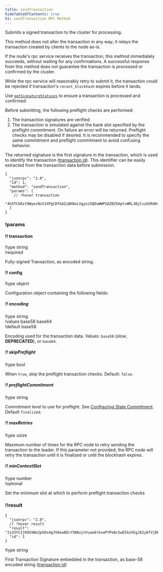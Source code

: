 ```yaml
---
title: sendTransaction
hideTableOfContents: true
h1: sendTransaction RPC Method
---
```


Submits a signed transaction to the cluster for processing.

This method does not alter the transaction in any way; it relays the transaction
created by clients to the node as-is.

If the node's rpc service receives the transaction, this method immediately
succeeds, without waiting for any confirmations. A successful response from this
method does not guarantee the transaction is processed or confirmed by the
cluster.

While the rpc service will reasonably retry to submit it, the transaction could
be rejected if transaction's `recent_blockhash` expires before it lands.

Use [`getSignatureStatuses`](/docs/rpc/http/getsignaturestatuses) to ensure a
transaction is processed and confirmed.

Before submitting, the following preflight checks are performed:

1. The transaction signatures are verified
2. The transaction is simulated against the bank slot specified by the preflight
   commitment. On failure an error will be returned. Preflight checks may be
   disabled if desired. It is recommended to specify the same commitment and
   preflight commitment to avoid confusing behavior.

The returned signature is the first signature in the transaction, which is used
to identify the transaction
([transaction id](/docs/references/terminology#transaction-id)). This identifier
can be easily extracted from the transaction data before submission.

<APIMethod>

```jsonc !!request curl
{
  "jsonrpc": "2.0",
  "id": 1,
  "method": "sendTransaction",
  "params": [
    // !hover transaction
    "4hXTCkRzt9WyecNzV1XPgCDfGAZzQKNxLXgynz5QDuWWPSAZBZSHptvWRL3BjCvzUXRdKvHL2b7yGrRQcWyaqsaBCncVG7BFggS8w9snUts67BSh3EqKpXLUm5UMHfD7ZBe9GhARjbNQMLJ1QD3Spr6oMTBU6EhdB4RD8CP2xUxr2u3d6fos36PD98XS6oX8TQjLpsMwncs5DAMiD4nNnR8NBfyghGCWvCVifVwvA8B8TJxE1aiyiv2L429BCWfyzAme5sZW8rDb14NeCQHhZbtNqfXhcp2tAnaAT"
  ]
}
```

### !params

#### !! transaction

!type string  
!required

Fully-signed Transaction, as encoded string.

#### !! config

!type object

Configuration object containing the following fields:

##### !! encoding

!type string  
!values base58 base64  
!default base58

Encoding used for the transaction data. Values: `base58` (_slow_,
**DEPRECATED**), or `base64`.

##### !! skipPreflight

!type bool

When `true`, skip the preflight transaction checks. Default: `false`.

##### !! preflightCommitment

!type string

Commitment level to use for preflight. See
[Configuring State Commitment](/docs/rpc/index.mdx#configuring-state-commitment).
Default `finalized`.

##### !! maxRetries

!type usize

Maximum number of times for the RPC node to retry sending the transaction to the
leader. If this parameter not provided, the RPC node will retry the transaction
until it is finalized or until the blockhash expires.

##### !! minContextSlot

!type number  
!optional

Set the minimum slot at which to perform preflight transaction checks

### !!result

```jsonc !response
{
  "jsonrpc": "2.0",
  // !hover result
  "result": "2id3YC2jK9G5Wo2phDx4gJVAew8DcY5NAojnVuao8rkxwPYPe8cSwE5GzhEgJA2y8fVjDEo6iR6ykBvDxrTQrtpb",
  "id": 1
}
```

!type string

First Transaction Signature embedded in the transaction, as base-58 encoded
string ([transaction id](/docs/references/terminology#transaction-id))

</APIMethod>

